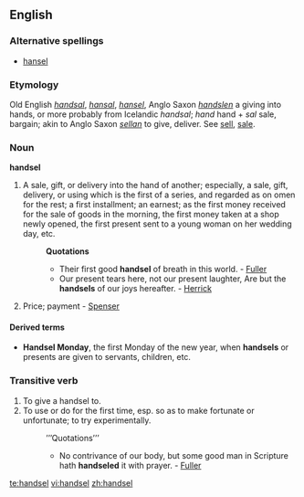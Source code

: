 ==English==

===Alternative spellings===
* [[hansel]]

===Etymology===
Old English ''[[handsal]]'', ''[[hansal]]'', ''[[hansel]]'', Anglo Saxon ''[[handslen]]'' a giving into hands, or more probably from Icelandic ''handsal''; ''hand'' hand + ''sal'' sale, bargain; akin to Anglo Saxon ''[[sellan]]'' to give, deliver. See [[sell]], [[sale]].

===Noun===
'''handsel'''

# A sale, gift, or delivery into the hand of another; especially, a sale, gift, delivery, or using which is the first of a series, and regarded as on omen for the rest; a first installment; an earnest; as the first money received for the sale of goods in the morning, the first money taken at a shop newly opened, the first present sent to a young woman on her wedding day, etc.
#:'''Quotations'''
#:*Their first good '''handsel''' of breath in this world. - [[Fuller]]
#:*Our present tears here, not our present laughter, Are but the '''handsels''' of our joys hereafter. - [[Herrick]]
# {{obsolete}} Price; payment - [[Spenser]]

====Derived terms====
*'''Handsel Monday''', the first Monday of the new year, when '''handsels''' or presents are given to servants, children, etc.

===Transitive verb===
{{rfc-trverb|Transitive verb}}
{{en-verb}}

# To give a handsel to.
# To use or do for the first time, esp. so as to make fortunate or unfortunate; to try experimentally.
#:’’’Quotations’’’
#:*No contrivance of our body, but some good man in Scripture hath '''handseled''' it with prayer. - [[Fuller]]

[[te:handsel]]
[[vi:handsel]]
[[zh:handsel]]